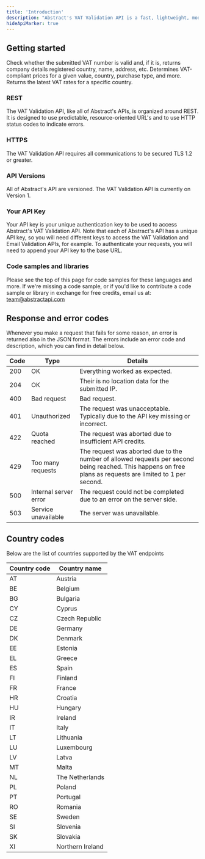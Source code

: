 ```yaml
---
title: 'Introduction'
description: "Abstract's VAT Validation API is a fast, lightweight, modern, and RESTful JSON API that allows you to stay compliant for all your domestic and cross-border sales."
hideApiMarker: true
---
```


## Getting started

<Card title="Validate VAT endpoint" icon="tag" href="vat-validation/validate">
  Check whether the submitted VAT number is valid and, if it is, returns company details registered country, name, address, etc.
</Card>

<Card title="Calculate VAT endpoint" icon="tags" href="vat-validation/calculate">
  Determines VAT-compliant prices for a given value, country, purchase type, and more.
</Card>

<Card title="VAT Categories endpoint" icon="globe" href="vat-validation/categories">
  Returns the latest VAT rates for a specific country.
</Card>

### REST

The VAT Validation API, like all of Abstract's APIs, is organized around REST. It is designed to use predictable, resource-oriented URL's and to use HTTP status codes to indicate errors.

### HTTPS

The VAT Validation API requires all communications to be secured TLS 1.2 or greater.

### API Versions

All of Abstract's API are versioned. The VAT Validation API is currently on Version 1.

### Your API Key

Your API key is your unique authentication key to be used to access Abstract's VAT Validation API. Note that each of Abstract's API has a unique API key, so you will need different keys to access the VAT Validation and Email Validation APIs, for example. To authenticate your requests, you will need to append your API key to the base URL.

### Code samples and libraries

Please see the top of this page for code samples for these languages and more. If we're missing a code sample, or if you'd like to contribute a code sample or library in exchange for free credits, email us at: team@abstractapi.com

## Response and error codes

Whenever you make a request that fails for some reason, an error is returned also in the JSON format. The errors include an error code and description, which you can find in detail below.

| Code        | Type                    | Details                                                                                                                                                     |
| ----------- | ----------------------- | ----------------------------------------------------------------------------------------------------------------------------------------------------------- |
| 200         | OK                      | Everything worked as expected.                                                                                                                              |
| 204         | OK                      | Their is no location data for the submitted IP.                                                                                                             |
| 400         | Bad request	            | Bad request.                                                                                                                                                |
| 401         | Unauthorized            | The request was unacceptable. Typically due to the API key missing or incorrect.                                                                            |
| 422         | Quota reached	          | The request was aborted due to insufficient API credits.                                                                                                    |
| 429         | Too many requests       | The request was aborted due to the number of allowed requests per second being reached. This happens on free plans as requests are limited to 1 per second. |
| 500         | Internal server error	  | The request could not be completed due to an error on the server side.                                                                                      |
| 503         | Service unavailable	    | The server was unavailable.                                                                                                                                 |

## Country codes

Below are the list of countries supported by the VAT endpoints

| Country code       | Country name       |
| ------------------ | ------------------ |
| AT | Austria |
| BE | Belgium |
| BG | Bulgaria |
| CY | Cyprus |
| CZ | Czech Republic |
| DE | Germany |
| DK | Denmark |
| EE | Estonia |
| EL | Greece |
| ES | Spain |
| FI | Finland |
| FR | France |
| HR | Croatia |
| HU | Hungary |
| IR | Ireland |
| IT | Italy |
| LT | Lithuania |
| LU | Luxembourg |
| LV | Latva |
| MT | Malta |
| NL | The Netherlands |
| PL | Poland |
| PT | Portugal |
| RO | Romania |
| SE | Sweden |
| SI | Slovenia |
| SK | Slovakia |
| XI | Northern Ireland |
